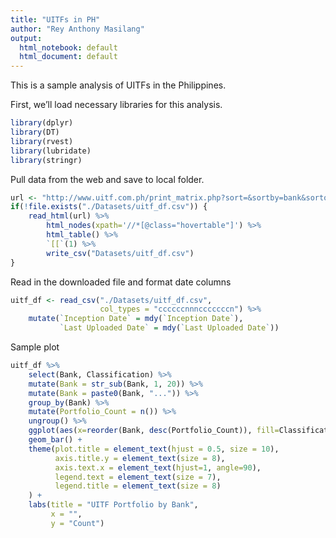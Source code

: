 ```yaml
---
title: "UITFs in PH"
author: "Rey Anthony Masilang"
output:
  html_notebook: default
  html_document: default
---
```


This is a sample analysis of UITFs in the Philippines.  
  
First, we'll load necessary libraries for this analysis.

```r
library(dplyr)
library(DT)
library(rvest)
library(lubridate)
library(stringr)
```
  
Pull data from the web and save to local folder.

```r
url <- "http://www.uitf.com.ph/print_matrix.php?sort=&sortby=bank&sortorder=asc&class_id=&currency="
if(!file.exists("./Datasets/uitf_df.csv")) {
    read_html(url) %>% 
        html_nodes(xpath='//*[@class="hovertable"]') %>% 
        html_table() %>% 
        `[[`(1) %>% 
        write_csv("Datasets/uitf_df.csv")
}

```

Read in the downloaded file and format date columns
```r
uitf_df <- read_csv("./Datasets/uitf_df.csv",
                    col_types = "ccccccnnncccccccn") %>% 
    mutate(`Inception Date` = mdy(`Inception Date`),
           `Last Uploaded Date` = mdy(`Last Uploaded Date`))
```

Sample plot
```r
uitf_df %>% 
    select(Bank, Classification) %>% 
    mutate(Bank = str_sub(Bank, 1, 20)) %>% 
    mutate(Bank = paste0(Bank, "...")) %>% 
    group_by(Bank) %>% 
    mutate(Portfolio_Count = n()) %>% 
    ungroup() %>% 
    ggplot(aes(x=reorder(Bank, desc(Portfolio_Count)), fill=Classification)) +
    geom_bar() +
    theme(plot.title = element_text(hjust = 0.5, size = 10),
          axis.title.y = element_text(size = 8),
          axis.text.x = element_text(hjust=1, angle=90),
          legend.text = element_text(size = 7),
          legend.title = element_text(size = 8)
    ) + 
    labs(title = "UITF Portfolio by Bank",
         x = "",
         y = "Count")
```

